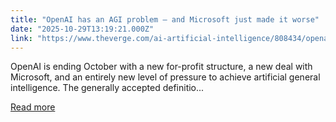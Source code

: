```yaml
---
title: "OpenAI has an AGI problem — and Microsoft just made it worse"
date: "2025-10-29T13:19:21.000Z"
link: "https://www.theverge.com/ai-artificial-intelligence/808434/openai-for-profit-restructuring-microsoft-deal-agi-wars"
---
```


OpenAI is ending October with a new for-profit structure, a new deal with Microsoft, and an entirely new level of pressure to achieve artificial general intelligence. 
The generally accepted definitio...

[Read more](https://www.theverge.com/ai-artificial-intelligence/808434/openai-for-profit-restructuring-microsoft-deal-agi-wars)
